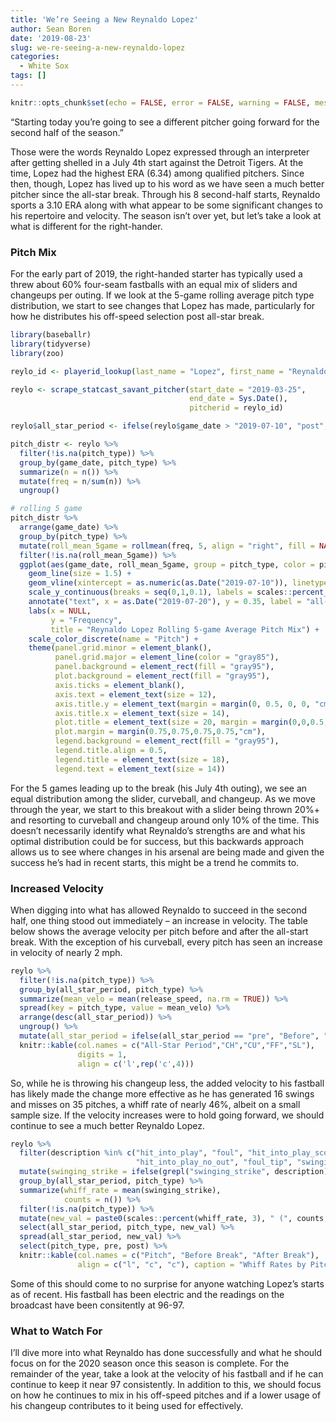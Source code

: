 ```yaml
---
title: 'We’re Seeing a New Reynaldo Lopez'
author: Sean Boren
date: '2019-08-23'
slug: we-re-seeing-a-new-reynaldo-lopez
categories:
  - White Sox
tags: []
---
```



```r
knitr::opts_chunk$set(echo = FALSE, error = FALSE, warning = FALSE, message = FALSE, fig.align = 'center')
```

“Starting today you’re going to see a different pitcher going forward for the second half of the season.”

Those were the words Reynaldo Lopez expressed through an interpreter after getting shelled in a July 4th start against the Detroit Tigers. At the time, Lopez had the highest ERA (6.34) among qualified pitchers. Since then, though, Lopez has lived up to his word as we have seen a much better pitcher since the all-star break. Through his 8 second-half starts, Reynaldo sports a 3.10 ERA along with what appear to be some significant changes to his repertoire and velocity. The season isn’t over yet, but let’s take a look at what is different for the right-hander. 

### Pitch Mix

For the early part of 2019, the right-handed starter has typically used a threw about 60% four-seam fastballs with an equal mix of sliders and changeups per outing. If we look at the 5-game rolling average pitch type distribution, we start to see changes that Lopez has made, particularly for how he distributes his off-speed selection post all-star break. 

```r
library(baseballr)
library(tidyverse)
library(zoo)

reylo_id <- playerid_lookup(last_name = "Lopez", first_name = "Reynaldo")[["mlbam_id"]]

reylo <- scrape_statcast_savant_pitcher(start_date = "2019-03-25", 
                                        end_date = Sys.Date(), 
                                        pitcherid = reylo_id)

reylo$all_star_period <- ifelse(reylo$game_date > "2019-07-10", "post", "pre")
```

```r

pitch_distr <- reylo %>%
  filter(!is.na(pitch_type)) %>%
  group_by(game_date, pitch_type) %>%
  summarize(n = n()) %>%
  mutate(freq = n/sum(n)) %>%
  ungroup() 

# rolling 5 game
pitch_distr %>% 
  arrange(game_date) %>%
  group_by(pitch_type) %>%
  mutate(roll_mean_5game = rollmean(freq, 5, align = "right", fill = NA)) %>%
  filter(!is.na(roll_mean_5game)) %>%
  ggplot(aes(game_date, roll_mean_5game, group = pitch_type, color = pitch_type)) +
    geom_line(size = 1.5) +
    geom_vline(xintercept = as.numeric(as.Date("2019-07-10")), linetype = 3) +
    scale_y_continuous(breaks = seq(0,1,0.1), labels = scales::percent_format(accuracy = 2)) +
    annotate("text", x = as.Date("2019-07-20"), y = 0.35, label = "all-star game") +
    labs(x = NULL, 
         y = "Frequency", 
         title = "Reynaldo Lopez Rolling 5-game Average Pitch Mix") +
    scale_color_discrete(name = "Pitch") +
    theme(panel.grid.minor = element_blank(),
          panel.grid.major = element_line(color = "gray85"),
          panel.background = element_rect(fill = "gray95"),
          plot.background = element_rect(fill = "gray95"),
          axis.ticks = element_blank(),
          axis.text = element_text(size = 12),
          axis.title.y = element_text(margin = margin(0, 0.5, 0, 0, "cm"), size = 14), 
          axis.title.x = element_text(size = 14),
          plot.title = element_text(size = 20, margin = margin(0,0,0.5,0, "cm")),
          plot.margin = margin(0.75,0.75,0.75,0.75,"cm"),
          legend.background = element_rect(fill = "gray95"),
          legend.title.align = 0.5,
          legend.title = element_text(size = 18),
          legend.text = element_text(size = 14)) 
```


For the 5 games leading up to the break (his July 4th outing), we see an equal distribution among the slider, curveball, and changeup. As we move through the year, we start to this breakout with a slider being thrown 20%+ and resorting to curveball and changeup around only 10% of the time. This doesn’t necessarily identify what Reynaldo’s strengths are and what his optimal distribution could be for success, but this backwards approach allows us to see where changes in his arsenal are being made and given the success he's had in recent starts, this might be a trend he commits to. 

### Increased Velocity

When digging into what has allowed Reynaldo to succeed in the second half, one thing stood out immediately – an increase in velocity. The table below shows the average velocity per pitch before and after the all-start break. With the exception of his curveball, every pitch has seen an increase in velocity of nearly 2 mph. 

```r
reylo %>%
  filter(!is.na(pitch_type)) %>%
  group_by(all_star_period, pitch_type) %>%
  summarize(mean_velo = mean(release_speed, na.rm = TRUE)) %>%
  spread(key = pitch_type, value = mean_velo) %>% 
  arrange(desc(all_star_period)) %>% 
  ungroup() %>% 
  mutate(all_star_period = ifelse(all_star_period == "pre", "Before", "After")) %>%
  knitr::kable(col.names = c("All-Star Period","CH","CU","FF","SL"),
               digits = 1,
               align = c('l',rep('c',4)))
```

So, while he is throwing his changeup less, the added velocity to his fastball has likely made the change more effective as he has generated 16 swings and misses on 35 pitches, a whiff rate of nearly 46%, albeit on a small sample size. If the velocity increases were to hold going forward, we should continue to see a much better Reynaldo Lopez.

```r
reylo %>%
  filter(description %in% c("hit_into_play", "foul", "hit_into_play_score", "swinging_strike", 
                            "hit_into_play_no_out", "foul_tip", "swinging_strike_blocked", "foul_bunt")) %>%
  mutate(swinging_strike = ifelse(grepl("swinging_strike", description), 1, 0)) %>%
  group_by(all_star_period, pitch_type) %>%
  summarize(whiff_rate = mean(swinging_strike),
            counts = n()) %>%
  filter(!is.na(pitch_type)) %>%
  mutate(new_val = paste0(scales::percent(whiff_rate, 3), " (", counts, ")")) %>%
  select(all_star_period, pitch_type, new_val) %>%
  spread(all_star_period, new_val) %>%
  select(pitch_type, pre, post) %>%
  knitr::kable(col.names = c("Pitch", "Before Break", "After Break"),
               align = c("l", "c", "c"), caption = "Whiff Rates by Pitch")
```

Some of this should come to no surprise for anyone watching Lopez's starts as of recent. His fastball has been electric and the readings on the broadcast have been consitently at 96-97. 

### What to Watch For

I'll dive more into what Reynaldo has done successfully and what he should focus on for the 2020 season once this season is complete. For the remainder of the year, take a look at the velocity of his fastball and if he can continue to keep it near 97 consistently. In addition to this, we should focus on how he continues to mix in his off-speed pitches and if a lower usage of his changeup contributes to it being used for effectively. 


